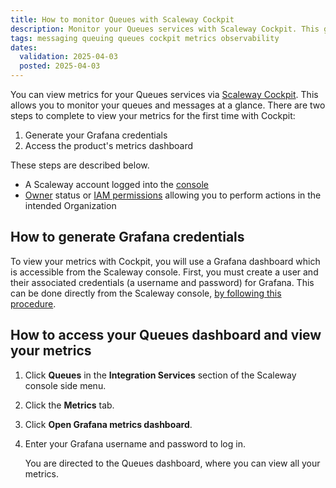 ```yaml
---
title: How to monitor Queues with Scaleway Cockpit
description: Monitor your Queues services with Scaleway Cockpit. This guide helps you track performance to manage your messaging services efficiently.
tags: messaging queuing queues cockpit metrics observability 
dates:
  validation: 2025-04-03
  posted: 2025-04-03
---
```



You can view metrics for your Queues services via [Scaleway Cockpit](/cockpit/quickstart/). This allows you to monitor your queues and messages at a glance. There are two steps to complete to view your metrics for the first time with Cockpit:

1. Generate your Grafana credentials
2. Access the product's metrics dashboard

These steps are described below.

<Requirements />

- A Scaleway account logged into the [console](https://console.scaleway.com)
- [Owner](/iam/concepts/#owner) status or [IAM permissions](/iam/concepts/#permission) allowing you to perform actions in the intended Organization

## How to generate Grafana credentials

To view your metrics with Cockpit, you will use a Grafana dashboard which is accessible from the Scaleway console. First, you must create a user and their associated credentials (a username and password) for Grafana. This can be done directly from the Scaleway console, [by following this procedure](/cockpit/how-to/retrieve-grafana-credentials/).

## How to access your Queues dashboard and view your metrics

1. Click **Queues** in the **Integration Services** section of the Scaleway console side menu.

2. Click the **Metrics** tab.

3. Click **Open Grafana metrics dashboard**.

4. Enter your Grafana username and password to log in.

    You are directed to the Queues dashboard, where you can view all your metrics.